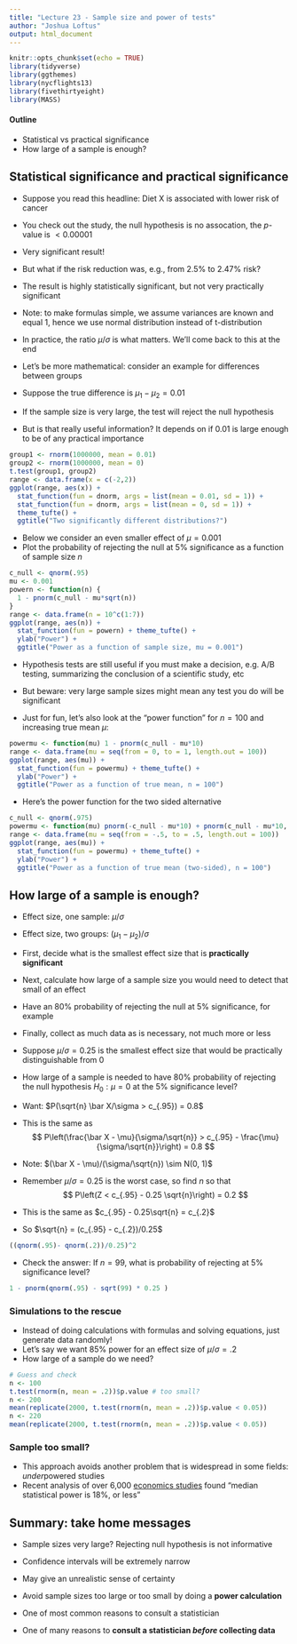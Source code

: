 ```yaml
---
title: "Lecture 23 - Sample size and power of tests"
author: "Joshua Loftus"
output: html_document
---
```


```r
knitr::opts_chunk$set(echo = TRUE)
library(tidyverse)
library(ggthemes)
library(nycflights13)
library(fivethirtyeight)
library(MASS)
```

#### Outline

- Statistical vs practical significance
- How large of a sample is enough?

## Statistical significance and practical significance

- Suppose you read this headline: Diet X is associated with lower risk of cancer
- You check out the study, the null hypothesis is no assocation, the $p$-value is $<0.00001$
- Very significant result!
- But what if the risk reduction was, e.g., from 2.5\% to 2.47\% risk?
- The result is highly statistically significant, but not very practically significant

- Note: to make formulas simple, we assume variances are known and equal 1, hence we use normal distribution instead of t-distribution
- In practice, the ratio $\mu/\sigma$ is what matters. We'll come back to this at the end

- Let's be more mathematical: consider an example for differences between groups
- Suppose the true difference is $\mu_1 - \mu_2 = 0.01$
- If the sample size is very large, the test will reject the null hypothesis
- But is that really useful information? It depends on if $0.01$ is large enough to be of any practical importance

```r
group1 <- rnorm(1000000, mean = 0.01)
group2 <- rnorm(1000000, mean = 0)
t.test(group1, group2)
range <- data.frame(x = c(-2,2))
ggplot(range, aes(x)) +
  stat_function(fun = dnorm, args = list(mean = 0.01, sd = 1)) +
  stat_function(fun = dnorm, args = list(mean = 0, sd = 1)) +
  theme_tufte() +
  ggtitle("Two significantly different distributions?")
```

- Below we consider an even smaller effect of $\mu = 0.001$
- Plot the probability of rejecting the null at 5\% significance as a function of sample size $n$

```r
c_null <- qnorm(.95)
mu <- 0.001
powern <- function(n) {
  1 - pnorm(c_null - mu*sqrt(n))
}
range <- data.frame(n = 10^c(1:7))
ggplot(range, aes(n)) + 
  stat_function(fun = powern) + theme_tufte() +
  ylab("Power") +
  ggtitle("Power as a function of sample size, mu = 0.001")
```

- Hypothesis tests are still useful if you must make a decision, e.g. A/B testing, summarizing the conclusion of a scientific study, etc
- But beware: very large sample sizes might mean any test you do will be significant

- Just for fun, let's also look at the "power function" for $n = 100$ and increasing true mean $\mu$:

```r
powermu <- function(mu) 1 - pnorm(c_null - mu*10)
range <- data.frame(mu = seq(from = 0, to = 1, length.out = 100))
ggplot(range, aes(mu)) + 
  stat_function(fun = powermu) + theme_tufte() +
  ylab("Power") +
  ggtitle("Power as a function of true mean, n = 100")
```

- Here's the power function for the two sided alternative

```r
c_null <- qnorm(.975)
powermu <- function(mu) pnorm(-c_null - mu*10) + pnorm(c_null - mu*10, lower.tail = F)
range <- data.frame(mu = seq(from = -.5, to = .5, length.out = 100))
ggplot(range, aes(mu)) + 
  stat_function(fun = powermu) + theme_tufte() +
  ylab("Power") +
  ggtitle("Power as a function of true mean (two-sided), n = 100")
```

## How large of a sample is enough?

- Effect size, one sample: $\mu/\sigma$
- Effect size, two groups: $(\mu_1 - \mu_2)/\sigma$

- First, decide what is the smallest effect size that is **practically significant**
- Next, calculate how large of a sample size you would need to detect that small of an effect
- Have an 80\% probability of rejecting the null at 5\% significance, for example
- Finally, collect as much data as is necessary, not much more or less

- Suppose $\mu/\sigma = 0.25$ is the smallest effect size that would be practically distinguishable from 0
- How large of a sample is needed to have 80\% probability of rejecting the null hypothesis $H_0 : \mu = 0$ at the 5\% significance level?
- Want: $P(\sqrt{n} \bar X/\sigma > c_{.95}) = 0.8$
- This is the same as
$$
P\left(\frac{\bar X - \mu}{\sigma/\sqrt{n}} > c_{.95} - \frac{\mu}{\sigma/\sqrt{n}}\right) = 0.8
$$
- Note: $(\bar X - \mu)/(\sigma/\sqrt{n}) \sim N(0, 1)$
- Remember $\mu/\sigma = 0.25$ is the worst case, so find $n$ so that
$$
P\left(Z < c_{.95} - 0.25 \sqrt{n}\right) = 0.2
$$
- This is the same as $c_{.95} - 0.25\sqrt{n} = c_{.2}$
- So $\sqrt{n} = (c_{.95} - c_{.2})/0.25$

```r
((qnorm(.95)- qnorm(.2))/0.25)^2
```
- Check the answer: If $n = 99$, what is probability of rejecting at 5\% significance level?

```r
1 - pnorm(qnorm(.95) - sqrt(99) * 0.25 )
```

### Simulations to the rescue

- Instead of doing calculations with formulas and solving equations, just generate data randomly!
- Let's say we want 85\% power for an effect size of $\mu/\sigma = .2$
- How large of a sample do we need?

```r
# Guess and check
n <- 100 
t.test(rnorm(n, mean = .2))$p.value # too small?
n <- 200
mean(replicate(2000, t.test(rnorm(n, mean = .2))$p.value < 0.05))
n <- 220
mean(replicate(2000, t.test(rnorm(n, mean = .2))$p.value < 0.05))
```

### Sample too small?

- This approach avoids another problem that is widespread in some fields: *under*powered studies
- Recent analysis of over 6,000 [economics studies](https://www.hoplofobia.info/wp-content/uploads/2015/10/2017-The-Power-of-Bias-in-Economics-Research.pdf) found "median statistical power is 18\%, or less" 

## Summary: take home messages

- Sample sizes very large? Rejecting null hypothesis is not informative
- Confidence intervals will be extremely narrow
- May give an unrealistic sense of certainty

- Avoid sample sizes too large or too small by doing a **power calculation**
- One of most common reasons to consult a statistician
- One of many reasons to **consult a statistician *before* collecting data**